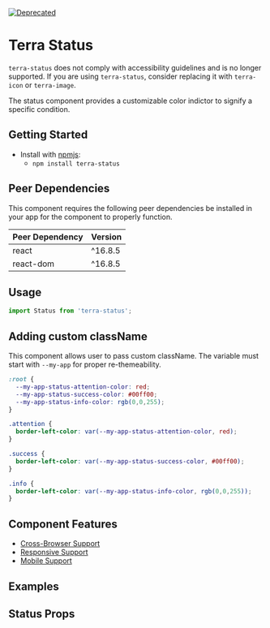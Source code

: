 


<Badge />

[![Deprecated](https://badgen.net/badge/status/Deprecated/grey)](https://github.com/cerner/terra-core/tree/main/packages/terra-status#readme)

# Terra Status

<Notice variant="deprecation">

`terra-status` does not comply with accessibility guidelines and is no longer supported. If you are using `terra-status`, consider replacing it with `terra-icon` or `terra-image`.

</Notice>

The status component provides a customizable color indictor to signify a specific condition.

## Getting Started

- Install with [npmjs](https://www.npmjs.com):
  - `npm install terra-status`

<!-- AUTO-GENERATED-CONTENT:START Peer Dependencies -->
## Peer Dependencies

This component requires the following peer dependencies be installed in your app for the component to properly function.

| Peer Dependency | Version |
|-|-|
| react | ^16.8.5 |
| react-dom | ^16.8.5 |

<!-- AUTO-GENERATED-CONTENT:END -->

## Usage

```jsx
import Status from 'terra-status';
```

## Adding custom className

This component allows user to pass custom className. The variable must start with `--my-app` for proper re-themeability.

```css
:root {
  --my-app-status-attention-color: red;
  --my-app-status-success-color: #00ff00;
  --my-app-status-info-color: rgb(0,0,255);
}

.attention {
  border-left-color: var(--my-app-status-attention-color, red);
}

.success {
  border-left-color: var(--my-app-status-success-color, #00ff00);
}

.info {
  border-left-color: var(--my-app-status-info-color, rgb(0,0,255));
}
```

## Component Features
* [Cross-Browser Support](https://engineering.cerner.com/terra-ui/about/terra-ui/component-standards#cross-browser-support)
* [Responsive Support](https://engineering.cerner.com/terra-ui/about/terra-ui/component-standards#responsive-support)
* [Mobile Support](https://engineering.cerner.com/terra-ui/about/terra-ui/component-standards#mobile-support)

## Examples
<StatusDefault title="Status with text" />
<StatusImage title="Status with Image" />
<StatusIcon title="Status with Icon" />
<StatusArrange title="Status with Arrange" />

## Status Props
<StatusPropsTable />
